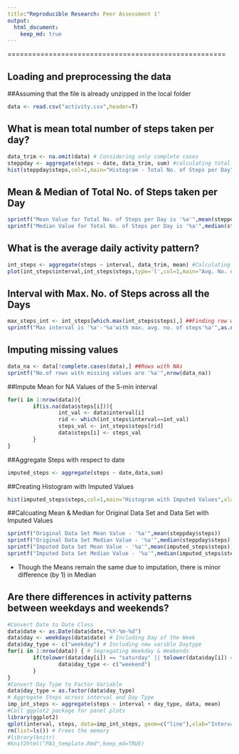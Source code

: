 ```yaml
---
title:"Reproducible Research: Peer Assessment 1"
output: 
  html_document:
    keep_md: true
---
```

=====================================================


## Loading and preprocessing the data
##Assuming that the file is already unzipped in the local folder
```r
data <- read.csv("activity.csv",header=T)
```


## What is mean total number of steps taken per day?
```r
data_trim <- na.omit(data) # Considering only complete cases
steppday <- aggregate(steps ~ date, data_trim, sum) #calculating total steps per day
hist(steppday$steps,col=1,main="Histogram - Total No. of Steps per Day",xlab="Total No. of steps each day")
```
## Mean & Median of Total No. of Steps taken per Day
```r
sprintf("Mean Value for Total No. of Steps per Day is '%a'",mean(steppday$steps))
sprintf("Median Value for Total No. of Steps per Day is '%a'",median(steppday$steps))
```


## What is the average daily activity pattern?
```r
int_steps <- aggregate(steps ~ interval, data_trim, mean) #Calculating Steps with respect to interval and summing them up
plot(int_steps$interval,int_steps$steps,type='l',col=1,main="Avg. No. of Steps across all Days",xlab="Interval",ylab="Avg. No. of Steps")
```
## Interval with Max. No. of Steps across all the Days
```r
max_steps_int <- int_steps[which.max(int_steps$steps),] ##Finding row with max interval
sprintf("Max interval is '%a'-'%a'with max. avg. no. of steps'%a'",as.numeric(max_steps_int$interval),as.numeric(max_steps_int$interval)+5,as.numeric(max_steps_int$steps))
```


## Imputing missing values
```r
data_na <- data[!complete.cases(data),] ##Rows with NAs
sprintf("No.of rows with missing values are '%a'",nrow(data_na))
```
##Impute Mean for NA Values of the 5-min interval
```r
for(i in 1:nrow(data)){
        if(is.na(data$steps[i])){
                int_val <- data$interval[i]
                rid <- which(int_steps$interval==int_val)
                steps_val <- int_steps$steps[rid]
                data$steps[i] <- steps_val
        }
} 
```
##Aggregate Steps with respect to date
```r
imputed_steps <- aggregate(steps ~ date,data,sum)
```
##Creating Histogram with Imputed Values
```r
hist(imputed_steps$steps,col=1,main="Histogram with Imputed Values",xlab="Total No. of Steps each day")
```
##Calcuating Mean & Median for Original Data Set and Data Set with Imputed Values
```r
sprintf("Original Data Set Mean Value - '%a'",mean(steppday$steps))
sprintf("Original Data Set Median Value - '%a'",median(steppday$steps))
sprintf("Imputed Data Set Mean Value - '%a'",mean(imputed_steps$steps))
sprintf("Imputed Data Set Median Value - '%a'",median(imputed_steps$steps))
```
* Though the Means remain the same due to imputation, there is minor difference (by 1) in Median


## Are there differences in activity patterns between weekdays and weekends?
```r
#Convert Date to Date Class
data$date <- as.Date(data$date,"%Y-%m-%d")
data$day <- weekdays(data$date) # Including Day of the Week
data$day_type <- c("weekday") # Including new varible Daytype
for(i in 1:nrow(data)) { # Segregating Weekday & Weekends
        if(tolower(data$day[i]) == "saturday" || tolower(data$day[i]) == "sunday") {
                data$day_type <- c("weekend")
        }
}
#Convert Day Type to Factor Variable
data$day_type = as.factor(data$day_type)
# Aggregate Steps across interval and Day Type
imp_int_steps <- aggregate(steps ~ interval + day_type, data, mean)
#Call ggplot2 package for panel plots
library(ggplot2)
qplot(interval, steps, data=imp_int_steps, geom=c("line"),xlab="Interval",ylab="No. of Steps",main="")+facet_wrap(~day_type,ncol=1)
rm(list=ls()) # Frees the memory
#library(knitr)
#knit2html("PA1_template.Rmd",keep_md=TRUE)
```